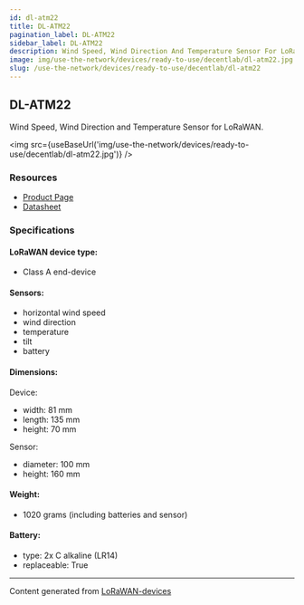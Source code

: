 ```yaml
---
id: dl-atm22
title: DL-ATM22
pagination_label: DL-ATM22
sidebar_label: DL-ATM22
description: Wind Speed, Wind Direction And Temperature Sensor For LoRaWAN
image: img/use-the-network/devices/ready-to-use/decentlab/dl-atm22.jpg
slug: /use-the-network/devices/ready-to-use/decentlab/dl-atm22
---
```



## DL-ATM22

Wind Speed, Wind Direction and Temperature Sensor for LoRaWAN.

<img src={useBaseUrl('img/use-the-network/devices/ready-to-use/decentlab/dl-atm22.jpg')} />

### Resources

- [Product Page](https://www.decentlab.com/products/wind-speed-wind-direction-and-temperature-sensor-for-lorawan)
- [Datasheet](https://cdn.decentlab.com/download/datasheets/Decentlab-DL-ATM22-datasheet.pdf)

### Specifications

#### LoRaWAN device type:
- Class A end-device

#### Sensors:

- horizontal wind speed
- wind direction
- temperature
- tilt
- battery

#### Dimensions:

Device:
- width: 81 mm
- length: 135 mm
- height: 70 mm

Sensor:
- diameter: 100 mm
- height: 160 mm 

#### Weight:

- 1020 grams (including batteries and sensor)

#### Battery:

- type: 2x C alkaline (LR14)
- replaceable: True

---

Content generated from [LoRaWAN-devices](https://github.com/TheThingsNetwork/lorawan-devices)
